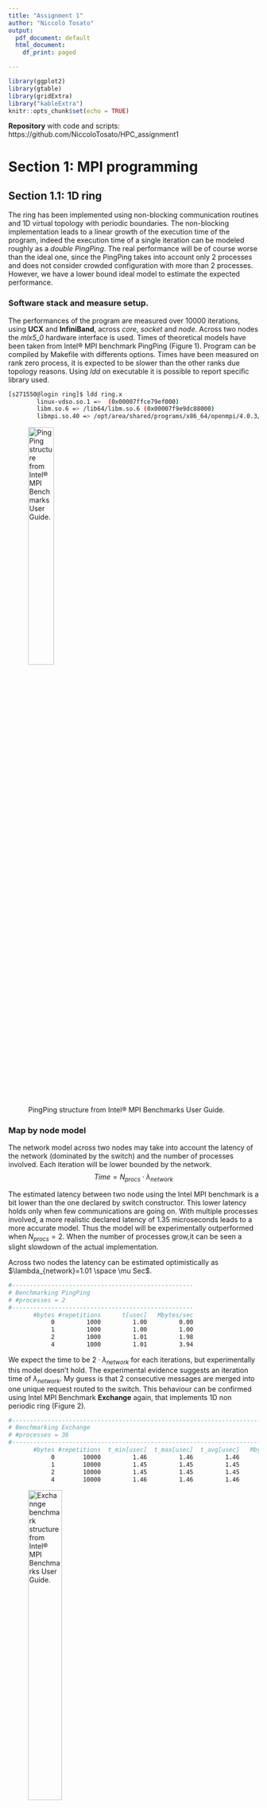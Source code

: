 ```yaml
---
title: "Assignment 1"
author: "Niccolò Tosato"
output:
  pdf_document: default
  html_document:
    df_print: paged

---
```



```r
library(ggplot2)
library(gtable)
library(gridExtra)
library("kableExtra")
knitr::opts_chunk$set(echo = TRUE)
```
**Repository** with code and scripts: https://github.com/NiccoloTosato/HPC_assignment1 

# Section 1: MPI programming

## Section 1.1: 1D ring

The ring has been implemented using non-blocking communication routines and 1D virtual topology with periodic boundaries. 
The non-blocking implementation leads to a linear growth of the execution time of the program, indeed the execution time of a single iteration can be modeled roughly as a *double PingPing*. 
The real performance will be of course worse than the ideal one, since the PingPing takes into account only 2 processes and does not consider crowded configuration with more than 2 processes. However, we have a lower bound ideal model to estimate the expected performance.

### Software stack and measure setup.

The performances of the program are measured over 10000 iterations, using **UCX** and **InfiniBand**, across *core*, *socket* and *node*. Across two nodes the *mlx5_0*  hardware interface is used. Times of theoretical models have been taken from Intel® MPI benchmark PingPing (Figure 1). Program can be compiled by Makefile with differents options. Times have been measured on rank zero process, it is expected to be slower than the other ranks due topology reasons. Using *ldd* on executable it is possible to report specific library used.

\scriptsize

```bash
[s271550@login ring]$ ldd ring.x
        linux-vdso.so.1 =>  (0x00007ffce79ef000)
        libm.so.6 => /lib64/libm.so.6 (0x00007f9e9dc88000)
        libmpi.so.40 => /opt/area/shared/programs/x86_64/openmpi/4.0.3/gnu/9.3.0/lib/libmpi.so.40 (0x00007f9e9d964000)
```
\normalsize

![PingPing structure from Intel® MPI Benchmarks User Guide.](/home/nt/Scrivania/en/mpi/imb_user_guide/IMB_Users_Guide_files/image02.png){#id .class width=35% height=35%}

### Map by node model

The network model across two nodes may take into account the latency of the network (dominated by the switch) and the number of processes involved. Each iteration will be lower bounded by the network.
$$Time=N_{procs} \cdot \lambda_{network}$$

The estimated latency between two node using the Intel MPI benchmark is a bit lower than the one declared by switch constructor. This lower latency holds only when few communications are going on. With multiple processes involved, a more realistic declared latency of $1.35$ microseconds leads to a more accurate model. Thus the model will be experimentally outperformed when $N_{procs}=2$. When the number of processes grow,it can be seen a slight slowdown of the actual implementation. 

Across two nodes the latency can be estimated optimistically as $\lambda_{network}=1.01 \space \mu Sec$.
\scriptsize

```bash
#---------------------------------------------------
# Benchmarking PingPing 
# #processes = 2 
#---------------------------------------------------
       #bytes #repetitions      t[usec]   Mbytes/sec
            0         1000         1.00         0.00
            1         1000         1.00         1.00
            2         1000         1.01         1.98
            4         1000         1.01         3.94

```
\normalsize
We expect the time to be $2 \cdot \lambda_{network}$ for each iterations, but experimentally this model doesn't hold. The experimental evidence suggests an iteration time of $\lambda_{network}$. My guess is that 2 consecutive messages are merged into one unique request routed to the switch. This behaviour can be confirmed using Intel MPI Benchmark **Exchange** again, that implements 1D non periodic ring (Figure 2).

\scriptsize
```bash
#-----------------------------------------------------------------------------
# Benchmarking Exchange 
# #processes = 36 
#-----------------------------------------------------------------------------
       #bytes #repetitions  t_min[usec]  t_max[usec]  t_avg[usec]   Mbytes/sec
            0        10000         1.46         1.46         1.46         0.00
            1        10000         1.45         1.45         1.45         2.75
            2        10000         1.45         1.45         1.45         5.50
            4        10000         1.46         1.46         1.46        10.97

```
\normalsize

![Exchannge benchmark structure from Intel® MPI Benchmarks User Guide.](./img/image04.png){#id99 .class width=40% height=40%}

### Map by socket model

With the socket round robin binding selected, we can model the ring behaviour as following, with the usual Intel MPI benchmark estimation.
$$Time=N_{procs}\cdot \lambda_{socket}\cdot 2$$
Again when the sockets become crowded the real performance is worse than the expected model.

Across two sockets the estimated time is $t=0.49 \space \mu Sec$
\scriptsize
```bash
#---------------------------------------------------
# Benchmarking PingPing 
# #processes = 2 
#---------------------------------------------------
       #bytes #repetitions      t[usec]   Mbytes/sec
            0         1000         0.49         0.00
            1         1000         0.48         2.06
            2         1000         0.49         4.12
            4         1000         0.49         8.18
```
\normalsize

### Map by core model

When mapping by core the processes, two factors have to be taken into account: how many processes are spawned and where. When $N_{procs}$ is less or equal than the number of cores in a single socket, the expected execution time is bounded by the core communication. When the first socket is filled, the first process on the second socket will be the slowest among all processes. Indeed its neighbors will be placed in the other socket. One iteration is long as the slowest process communication time. Experimentally a spike when $N_{procs}=13$ is clearly visible. Counterintuitively, the performance increases when the number of processes is greater than $N_{procs}=13$ and other processes are spawned in the other socket. 

Indeed, the slowest process has one neighbor on the same socket and one on the other socket, thus the overall iteration time for the slowest process is $\lambda_{core}+\lambda_{socket}$. 


$$
  Time= \left\{
\begin{array}{ll}
      N_{procs}\cdot\lambda_{core}\cdot 2 & N_{procs}\leq N_{cpu\space core} \\
      N_{procs}\cdot(\lambda_{core}+\lambda_{socket}) & N_{procs} > N_{cpu\space core}+2 \\
            N_{procs}\cdot\lambda_{socket}\cdot 2 & N_{procs} = N_{cpu\space core}+1 \\
\end{array} 
\right.  
$$


Across two sockets the estimated time is $t=0.23 \space \mu Sec$
\scriptsize
```bash
#---------------------------------------------------
# Benchmarking PingPing 
# #processes = 2 
#---------------------------------------------------
       #bytes #repetitions      t[usec]   Mbytes/sec
            0         1000         0.23         0.00
            1         1000         0.23         4.27
            2         1000         0.24         8.44
            4         1000         0.23        17.18
```
\normalsize

### Experimental results compared with theoretical model

```r

ring_core=read.csv("./ring/timing/core.csv", header = TRUE)
ring_socket=read.csv("./ring/timing/socket.csv", header = TRUE)
ring_node=read.csv("./ring/timing/node.csv", header = TRUE)

ring_core_big=read.csv("./ring/timing/all_nodes/core.txt", header = TRUE)
ring_socket_big=read.csv("./ring/timing/all_nodes/socket.txt", header = TRUE)
ring_node_big=read.csv("./ring/timing/all_nodes/node.txt", header = TRUE)

ring_model_core=ring_core
ring_model_socket=ring_socket
ring_model_node=ring_node

core_latency=0.23
socket_latency=0.48
node_latency=1.35

ring_model_core$MEAN[ring_model_core$X.SIZE<=12]=ring_model_core$X.SIZE[ring_model_core$X.SIZE<=12]*core_latency*2
ring_model_core$MEAN[ring_model_core$X.SIZE>12]=ring_model_core$X.SIZE[ring_model_core$X.SIZE>12]*socket_latency+ring_model_core$X.SIZE[ring_model_core$X.SIZE>12]*core_latency
ring_model_core$MEAN[ring_model_core$X.SIZE==13]=ring_model_core$X.SIZE[ring_model_core$X.SIZE==13]*socket_latency*2

ring_model_socket$MEAN=ring_model_socket$X.SIZE*socket_latency*2


ring_model_node$MEAN=ring_model_node$X.SIZE*node_latency

sp1 = ggplot(ring_core,aes(x=X.SIZE,y=MEAN,color="Map by core",linetype="Real time"))  +
  scale_y_continuous(name="Time uSec",breaks = seq(0,45,by=5))+
  scale_x_continuous(name="Processor number",breaks = ring_core$X.SIZE) +
  geom_point() + 
  geom_line()  + 
  theme(axis.text.x = element_text(angle = 45, vjust = 0.5, hjust=0.5))+
  geom_point(data=ring_model_core,aes(x=X.SIZE,y=MEAN,color="Map by core"))+
  geom_line(data=ring_model_core,aes(x=X.SIZE,y=MEAN,color="Map by core",linetype="Theoretical time")) +    
  geom_point(data=ring_socket,aes(x=X.SIZE,y=MEAN,color="Map by socket")) +
  geom_line(data=ring_socket,aes(x=X.SIZE,y=MEAN,color="Map by socket",linetype="Real time"))+
  geom_point(data=ring_model_socket,aes(x=X.SIZE,y=MEAN,color="Map by socket")) +
  geom_line(data=ring_model_socket,aes(x=X.SIZE,y=MEAN,color="Map by socket",linetype="Theoretical time"))+
  geom_point(data=ring_model_node,aes(x=X.SIZE,y=MEAN,color="Map by node")) +
  geom_line(data=ring_model_node,aes(x=X.SIZE,y=MEAN,color="Map by node",linetype="Theoretical time"))+
  geom_point(data=ring_node,aes(x=X.SIZE,y=MEAN,color="Map by node")) +
  geom_line(data=ring_node,aes(x=X.SIZE,y=MEAN,color="Map by node",linetype="Real time"))+
  scale_color_manual(name="Mapping", values = c(10,12,13))+
  scale_linetype_manual(name="",values=c(1,2))+
  theme(legend.position = c(0.2, 0.8))+ geom_vline(xintercept=12, 
                color = "red",linetype="dashed", size=0.5)

core_latency=0.23
socket_latency=0.48
node_latency=1.35

ring_model_core$MEAN_MESSAGE[ring_model_core$X.SIZE<=12]=core_latency*2
ring_model_core$MEAN_MESSAGE[ring_model_core$X.SIZE>12]=socket_latency+core_latency
ring_model_core$MEAN_MESSAGE[ring_model_core$X.SIZE==13]=socket_latency*2

ring_model_socket$MEAN_MESSAGE=socket_latency*2


ring_model_node$MEAN_MESSAGE=node_latency

sp = ggplot(ring_core,aes(x=X.SIZE,y=MEAN_MESSAGE,color="Map by core",linetype="Real time"))  +
  scale_y_continuous(name="Mean iteration time uSec",breaks = seq(0.4,1.6,by=0.1))+
  scale_x_continuous(name="Processor number",breaks = ring_core$X.SIZE) +
  geom_point() + 
  geom_line()  + 
  theme(axis.text.x = element_text(angle = 45, vjust = 0.5, hjust=0.5))+
  geom_point(data=ring_model_core,aes(x=X.SIZE,y=MEAN_MESSAGE,color="Map by core"))+
  geom_line(data=ring_model_core,aes(x=X.SIZE,y=MEAN_MESSAGE,color="Map by core",linetype="Theoretical time")) +    
  geom_point(data=ring_socket,aes(x=X.SIZE,y=MEAN/X.SIZE,color="Map by socket")) +
  geom_line(data=ring_socket,aes(x=X.SIZE,y=MEAN/X.SIZE,color="Map by socket",linetype="Real time"))+
  geom_point(data=ring_model_socket,aes(x=X.SIZE,y=MEAN_MESSAGE,color="Map by socket")) +
  geom_line(data=ring_model_socket,aes(x=X.SIZE,y=MEAN_MESSAGE,color="Map by socket",linetype="Theoretical time"))+
  geom_point(data=ring_model_node,aes(x=X.SIZE,y=MEAN_MESSAGE,color="Map by node")) +
  geom_line(data=ring_model_node,aes(x=X.SIZE,y=MEAN_MESSAGE,color="Map by node",linetype="Theoretical time"))+
  geom_point(data=ring_node,aes(x=X.SIZE,y=MEAN/X.SIZE,color="Map by node")) +
  geom_line(data=ring_node,aes(x=X.SIZE,y=MEAN/X.SIZE,color="Map by node",linetype="Real time"))+
  scale_color_manual(name="Mapping", values = c(10,12,13))+
  scale_linetype_manual(name="",values=c(1,2))+
  guides(color = FALSE, size = FALSE,linetype= FALSE)+
  geom_vline(xintercept=12, 
                color = "red",linetype="dashed", size=0.5)

```



```r

grid.arrange(sp1,sp,nrow=1)

```

```r

library(ggplot2)
sp = ggplot(ring_core_big,aes(x=X.SIZE,y=MEAN,color="Map by core" ))  +
  scale_y_continuous(name="Time uSec",breaks = seq(0,180,by=10))+
  scale_x_continuous(name="Processor number",breaks = ring_core_big$X.SIZE) +
  geom_point() + 
  geom_line()  + 
  theme(axis.text.x = element_text(angle = 60, vjust = 0.5, hjust=0.5))+
  geom_point(data=ring_socket_big,aes(x=X.SIZE,y=MEAN,color="Map by socket")) +
  geom_line(data=ring_socket_big,aes(x=X.SIZE,y=MEAN,color="Map by socket" ))+
  geom_point(data=ring_node_big,aes(x=X.SIZE,y=MEAN,color="Map by node")) +
  geom_line(data=ring_node_big,aes(x=X.SIZE,y=MEAN,color="Map by node" ))+
  scale_color_manual(name="Mapping", values = c(10,12,13,14))+
  scale_linetype_manual(name="",values=c(1,2))+
  theme(legend.position = c(0.1, 0.6))+
  geom_vline(xintercept=12, 
                color = "red",linetype="dashed", size=0.5)+
  geom_vline(xintercept=24, 
                color = "red",linetype="dashed", size=0.5)+
  geom_vline(xintercept=36, 
                color = "red",linetype="dashed", size=0.5)+
  geom_vline(xintercept=48, 
                color = "red",linetype="dashed", size=0.5)+
   geom_vline(xintercept=60, 
                color = "red",linetype="dashed", size=0.5)+
  geom_vline(xintercept=72, 
                color = "red",linetype="dashed", size=0.5)+
  geom_vline(xintercept=84, 
                color = "red",linetype="dashed", size=0.5)


library(ggplot2)
sp2 = ggplot(ring_core_big,aes(x=X.SIZE,y=MEAN_MESSAGE,color="Map by core" ))  +
  scale_y_continuous(name="Mean iteration time uSec",breaks = seq(0.4,1.7,0.1))+
  scale_x_continuous(name="Processor number",breaks = ring_core_big$X.SIZE) +
  geom_point() + 
  geom_line()  + 
  theme(axis.text.x = element_text(angle = 60, vjust = 0.5, hjust=0.5))+
  geom_point(data=ring_socket_big,aes(x=X.SIZE,y=MEAN_MESSAGE,color="Map by socket")) +
  geom_line(data=ring_socket_big,aes(x=X.SIZE,y=MEAN_MESSAGE,color="Map by socket" ))+
  geom_point(data=ring_node_big,aes(x=X.SIZE,y=MEAN_MESSAGE,color="Map by node")) +
  geom_line(data=ring_node_big,aes(x=X.SIZE,y=MEAN_MESSAGE,color="Map by node" ))+
  scale_color_manual(name="Mapping", values = c(10,12,13,14))+
  scale_linetype_manual(name="",values=c(1,2))+
  guides(color = FALSE, size = FALSE,linetype= FALSE)+ geom_vline(xintercept=12, 
                color = "red",linetype="dashed", size=0.5)+
  geom_vline(xintercept=12, 
                color = "red",linetype="dashed", size=0.5)+
  geom_vline(xintercept=24, 
                color = "red",linetype="dashed", size=0.5)+
  geom_vline(xintercept=36, 
                color = "red",linetype="dashed", size=0.5)+
  geom_vline(xintercept=48, 
                color = "red",linetype="dashed", size=0.5)+
  geom_vline(xintercept=60, 
                color = "red",linetype="dashed", size=0.5)+
  geom_vline(xintercept=72, 
                color = "red",linetype="dashed", size=0.5)+
  geom_vline(xintercept=84, 
                color = "red",linetype="dashed", size=0.5)

```

\newpage

```r

grid.arrange(sp,sp2,nrow=2)

```

By running the ring across 4 nodes,the pattern above can been visualized. After 24 processes, when the socket or the node is saturated the changes on the average iteration time are smaller.This is due the fact that the communication time between nodes is the largest and it is more evident than the intra-socket or the intra-core ones.Moreover with more than 24 processes we have at least one intra-node communication going on, the step confirms that.

\newpage

## Section 1.2: Matrix sum

In memory, a 3D array can be represented as a unique linear array. The most effective way to sum it in parallel is using collective operations. 

The shape of the array doesn't make any difference on how the array is represented in memory. Also the virtual topology and its relative domain decomposition do not have any impact. Indeed, we can assume that the problem is not sensible to any topology, and thus there is no need of communication between neighbors. The most efficient way to communicate and sum between matrices is to use MPI_Scatterv and MPI_Gatherv collective routines. 

The expectations of this code are not so high in terms of scalability:the sum of two matrices containing $n$ elements, requires $2n$ memory read accesses, $n$ memory to write, a lot of communication and **only** $n$ floating point operations (in other words: like Level 1 BLAS operation we can expect matrix sum at least to be memory bounded). Parallel portion of code is smaller with respect to the serial one. Using Ahmdal's law,a prediction of speed up bound can be made.

By testing the parallel code with two $2400\times1000\times700$ matrices  of double values and by using only one processor, it can be seen that the parallel part takes only $2.63$ seconds of the overall runtime of $49$ seconds, representing about $5\%$ of execution time (Elapsed is measured using /usr/bin/time and detailed Scatter and Gather with MPI_Wtime() ). Total execution takes into account the matrix initialization and the error checking.The following graph represents the theoretical maximum speedup supported by Ahmdal's law assuming only $5\%$ roughly of parallel code, while communication and serial code in the remaining part of the program is fixed with respect to the number of processors. The theoretical maximum speedup modelled is a good approximation and it catches the trend between [1,24] processes.


```r
options(warn=-1)
core_matrix=read.csv("./matrix/matrix_no_topo/big/1_core.csv")
socket_matrix=read.csv("./matrix/matrix_no_topo/big/1_socket.csv")
core_matrix$X.np=core_matrix$X.np+1
socket_matrix$X.np=socket_matrix$X.np+1
core_matrix=core_matrix[c(1,4,8,12,16,20,24),]
socket_matrix=socket_matrix[c(1,4,8,12,16,20,24),]
rownames(core_matrix)=c()
rownames(socket_matrix)=c()
speed_teo=core_matrix
p=0.13
s=1-p
speed_teo$total=1/(s+p/speed_teo$X.np)

t1=kbl(core_matrix, booktabs = T, align = "c",escape=F, col.names = linebreak(c("N° procs", "Scatter\n(S)","Gather\n(S)","Parallel\n(S)","Total\n(S)"), align = "c")) %>%
column_spec(1, bold=T) %>% 
column_spec(4, color = "white",
background = spec_color(core_matrix$parallel, end = 0.5,alpha = 0.2,option = "plasma"),
popover = paste("am:",core_matrix$parallel))

t2=kbl(socket_matrix, booktabs = T, align = "c",escape=F, col.names = linebreak(c("N° procs", "Scatter\n(S)","Gather\n(S)","Parallel\n(S)","Total\n(S)"), align = "c")) %>%
column_spec(1, bold=T) %>% 
column_spec(4, color = "white",
background = spec_color(socket_matrix$parallel, end = 0.5,alpha = 0.2,option = "plasma"),
popover = paste("am:",socket_matrix$parallel))

knitr::kables(list(t1,t2),caption = "Matrix sum timings")

```

```r
sp = ggplot(socket_matrix,aes(x=X.np, y=socket_matrix$total[1]/socket_matrix$total, color="Socket")) +
  scale_x_continuous(name="N procs",breaks=socket_matrix$X.np)+
  scale_y_continuous(name="Speedup",breaks = seq(0.9,1.4,by=0.1),limit = c(0.9, 1.2))  + geom_point() + geom_line()  +
  theme(axis.text.x = element_text(angle = 0, vjust = 0.5, hjust=1)) + 
  geom_point(data=speed_teo,aes(x=X.np,y=total,color="Teo")) + geom_line(data=speed_teo,aes(x=X.np,y=total,color="Teo"))+ 
  geom_point(data=core_matrix,aes(x=X.np,y=core_matrix$total[1]/core_matrix$total,color="Core")) + geom_line(data=core_matrix,aes(x=X.np,y=core_matrix$total[1]/core_matrix$total,color="Core"))+ labs(title="Matrix sum speedup", subtitle="")  +
      theme(plot.title = element_text(size = 13, face = "bold",hjust = 0.5,margin = margin(t = 12)), plot.subtitle = element_text(size = 10, hjust = 0.5, margin = margin(t = 7, b = 10), face = "italic"), axis.title = element_text(face = "bold"), legend.text = element_text(margin = margin(t = 7, b = 7, r=12)), axis.title.x = element_text(margin = margin(t = 10, b=10)), axis.title.y = element_text(margin = margin(r = 10,l=10)), axis.text = element_text(color= "#2f3030", face="bold"))+
  scale_color_manual(name="Mapping", values = c(10,12,13))
```

```r

sp

```

\newpage

Moreover I've implemented a 3D matrix sum program that includes a 1D/2D/3D domain decomposition that matches virtual topology and that uses collective operations, as initially requested. This program leads to a very high overhead, since a collective operation (in general communication routine) needs contiguous memory region to communicate each subdomain to its worker. To achieve this an unrolling is performed for each subdomain. Once the worker has received the subdomain, it elaborates the array and sends back the summed array to the master processor. The master processor needs to reordinate the subdomains and to assemble the final matrix. Like in the first program, this code show an even lower performance.In this latter case we have some changes in performances with respect to matrices shape and domain decomposition, but this is due to matrix preparation overhead (buffering of subdomains before scatter it) and it is not due communication routine.

```r
core_matrix_topo_1=read.csv("./matrix/matrix_collective/big/1_core.csv")
socket_matrix_topo_1=read.csv("./matrix/matrix_collective/big/1_socket.csv")

core_matrix_topo_2=read.csv("./matrix/matrix_collective/big/2_core.csv")
socket_matrix_topo_2=read.csv("./matrix/matrix_collective/big/2_socket.csv")

sp = ggplot(core_matrix_topo_1,aes(x=X.np, y=core_matrix_topo_1$total[1]/core_matrix_topo_1$total, color="Core",linetype="2400 1000 700")) +
  scale_x_continuous(name="N procs",breaks=core_matrix_topo_1$X.np)+
  scale_y_continuous(name="Speedup",breaks = seq(0.9,1.4,by=0.1),limit = c(0.95, 1.1))  + geom_point() + geom_line()  +
  theme(axis.text.x = element_text(angle = 0, vjust = 0.5, hjust=1)) +
  geom_point(data=socket_matrix_topo_1,aes(x=X.np,y=socket_matrix_topo_1$total[1]/socket_matrix_topo_1$total,color="Socket")) +
  geom_line(data=socket_matrix_topo_1,aes(x=X.np,y=socket_matrix_topo_1$total[1]/socket_matrix_topo_1$total,color="Socket",linetype="2400 1000 700"))+ labs(title="Matrix sum speedup", subtitle="")   +
  geom_point(data=socket_matrix_topo_2,aes(x=X.np,y=socket_matrix_topo_2$total[1]/socket_matrix_topo_2$total,color="Socket")) + geom_line(data=socket_matrix_topo_2,aes(x=X.np,y=socket_matrix_topo_2$total[1]/socket_matrix_topo_2$total,color="Socket",linetype="1200 2000 700"))+
  
  geom_point(data=core_matrix_topo_2,aes(x=X.np,y=core_matrix_topo_2$total[1]/core_matrix_topo_2$total,color="Core")) + geom_line(data=core_matrix_topo_2,aes(x=X.np,y=core_matrix_topo_2$total[1]/core_matrix_topo_2$total,color="Core",linetype="1200 2000 700"))+
      theme(plot.title = element_text(size = 13, face = "bold",hjust = 0.5,margin = margin(t = 12)), plot.subtitle = element_text(size = 10, hjust = 0.5, margin = margin(t = 7, b = 10), face = "italic"), axis.title = element_text(face = "bold"), legend.text = element_text(margin = margin(t = 7, b = 7, r=12)), axis.title.x = element_text(margin = margin(t = 10, b=10)), axis.title.y = element_text(margin = margin(r = 10,l=10)), axis.text = element_text(color= "#2f3030", face="bold"))+
  scale_color_manual(name="Mapping and size", values = c(10,12,13,15))+
  scale_linetype_manual(name="",values=c(1,2))


```

```r

sp

```

\newpage

# Section 2: MPI point to point performance

In order to measure MPI point to point performance, the Intel MPI benchmarks is used. By looking to Intel's documentation benchmark works as follow:

![PingPong structure from Intel® MPI Benchmarks User Guide.](./img/image01.png){#id2 .class width=50% height=35%}

The bandwidth and the latency estimates are computed across *core*, *socket* and different *nodes*, combined with different protocols and hardware devices.Each of the different setup of the program has been runned 10 times and **openMPI 4.0.3** has been used. One entire node was reserved in order to reduce possible sources of noise in the measurements.
The **pml** involved in the benchmarks are **OB1** and **UCX**. The **btl** used are **tcp** and **vader**. When the measurements across nodes were performed also different network with different protocols have been selected: $25$ Gbit Ethernet and $100$ Gbit InfiniBand throught Mellanox network switch. 

```r
node_ib=read.csv("./pingpong/ompi/node_ib.out.csv", header = TRUE)
node_ob1_tcp=read.csv("./pingpong/ompi/node_ob1_selftcp.out.csv", header = TRUE)
node_ucx_br0=read.csv("./pingpong/ompi/node_ucx_br0.out.csv", header = TRUE)
node_ucx_ib0=read.csv("./pingpong/ompi/node_ucx_ib0.out.csv", header = TRUE)
node_ucx__mlx5=read.csv("./pingpong/ompi/node_ucx_mlx5.out.csv", header = TRUE)

socket_ib=read.csv("./pingpong/ompi/socket_ib.out.csv", header = TRUE)
socket_ob1_tcp=read.csv("./pingpong/ompi/socket_ob1_selftcp.out.csv", header = TRUE)
socket_ob1_vader=read.csv("./pingpong/ompi/socket_ob1_selfvader.out.csv", header = TRUE)

core_ib=read.csv("./pingpong/ompi/core_ib.out.csv", header = TRUE)
core_ob1_tcp=read.csv("./pingpong/ompi/core_ob1_selftcp.out.csv", header = TRUE)
core_ob1_vader=read.csv("./pingpong/ompi/core_ob1_selfvader.out.csv", header = TRUE)


node_ib_intel=read.csv("./pingpong/intel/node_ib_intel.out.csv", header = TRUE)
socket_ib_intel=read.csv("./pingpong/intel/socket_ib_intel.out.csv", header = TRUE)
core_ib_intel=read.csv("./pingpong/intel/core_ib_intel.out.csv", header = TRUE)
```

```r
library(ggplot2)

sp_thin = ggplot(core_ib,aes(x=X.bytes,y=mbs,color="UCX IB",linetype="Core")) +
  scale_x_continuous(trans='log2',name="Message Size Bytes",breaks=core_ib$X.bytes) +
  geom_point() + geom_line()+scale_y_continuous(breaks = seq(0,25000,1000),name="MB/s") +
  theme(axis.text.x = element_text(angle = 90, vjust = 0.5, hjust=1)) +
  geom_point(data=core_ob1_tcp,aes(x=X.bytes,y=mbs,color="OB1 tcp")) +
  geom_line(data=core_ob1_tcp,aes(x=X.bytes,y=mbs,color="OB1 tcp",linetype="Core")) +
  geom_point(data=core_ob1_vader,aes(x=X.bytes,y=mbs,color="OB1 vader")) +
  geom_line(data=core_ob1_vader,aes(x=X.bytes,y=mbs,color="OB1 vader",linetype="Core")) +
  geom_point(data=socket_ib,aes(x=X.bytes,y=mbs,color="UCX IB")) +
  geom_line(data=socket_ib,aes(x=X.bytes,y=mbs,color="UCX IB",linetype="Socket")) +
  geom_point(data=socket_ob1_tcp,aes(x=X.bytes,y=mbs,color="OB1 tcp")) +
  geom_line(data=socket_ob1_tcp,aes(x=X.bytes,y=mbs,color="OB1 tcp",linetype="Socket")) +
  geom_point(data=socket_ob1_vader,aes(x=X.bytes,y=mbs,color="OB1 vader")) +
  geom_line(data=socket_ob1_vader,aes(x=X.bytes,y=mbs,color="OB1 vader",linetype="Socket")) +
  geom_point(data=socket_ib_intel,aes(x=X.bytes,y=mbs,color="Intel IB")) +
  geom_line(data=socket_ib_intel,aes(x=X.bytes,y=mbs,color="Intel IB",linetype="Socket")) +
  geom_point(data=core_ib_intel,aes(x=X.bytes,y=mbs,color="Intel IB")) +
  geom_line(data=core_ib_intel,aes(x=X.bytes,y=mbs,color="Intel IB",linetype="Core"))+
  scale_color_manual(name="Protocol", values = c("#F8766D", "#7CAE00", "#00BFC4" ,"#C77CFF"))+
  scale_linetype_manual(name="Mapping",values=c(1,2,3,4))+
  labs(title="PingPong bandwidth", subtitle="Thin node,core and socket mapping")  +
      theme(plot.title = element_text(size = 13, face = "bold",hjust = 0.5,margin = margin(t = 12)), plot.subtitle = element_text(size = 10, hjust = 0.5, margin = margin(t = 7, b = 10), face = "italic"), axis.title = element_text(face = "bold"), legend.text = element_text(margin = margin(t = 7, b = 7, r=12)), axis.title.x = element_text(margin = margin(t = 10, b=10)), axis.title.y = element_text(margin = margin(r = 10,l=10)), axis.text = element_text(color= "#2f3030", face="bold"))+
  geom_vline(xintercept=32768, 
                color = "black",linetype="dashed", size=0.35)+
  geom_vline(xintercept=1048576, 
                color = "black",linetype="dashed", size=0.35)+
  geom_vline(xintercept=19922944, 
                color = "black",linetype="dashed", size=0.35)+
  annotate("text", x=58000, y=24000, label= "L1",color="Black")+
  annotate("text", x=1800000, y=24000, label= "L2",color="Black")+
  annotate("text", x=29900000, y=24000, label= "L3",color="Black")
  


```


```r
options(warn=-1)
#sp

```

```r
socket_ib_gpu=read.csv("./pingpong/ompi_gpu/socket_ib.out.csv", header = TRUE)
socket_ob1_tcp_gpu=read.csv("./pingpong/ompi_gpu/socket_ob1_selftcp.out.csv", header = TRUE)
socket_ob1_vader_gpu=read.csv("./pingpong/ompi_gpu/socket_ob1_selfvader.out.csv", header = TRUE)
socket_ib_intel_gpu=read.csv("./pingpong/intel_gpu/socket_ib_intel.out.csv", header = TRUE)

core_ib_intel_gpu=read.csv("./pingpong/intel_gpu/core_ib_intel.out.csv", header = TRUE)
core_ib_gpu=read.csv("./pingpong/ompi_gpu/core_ib.out.csv", header = TRUE)
core_ob1_tcp_gpu=read.csv("./pingpong/ompi_gpu/core_ob1_selftcp.out.csv", header = TRUE)
core_ob1_vader_gpu=read.csv("./pingpong/ompi_gpu/core_ob1_selfvader.out.csv", header = TRUE)

sp_gpu = ggplot(core_ib_gpu,aes(x=X.bytes,y=mbs,color="UCX IB",linetype="Core")) +
  scale_x_continuous(trans='log2',name="Message Size Bytes",breaks=core_ib$X.bytes) +
  geom_point() + geom_line()+scale_y_continuous(breaks = seq(0,22000,1000),name="MB/s") +
  theme(axis.text.x = element_text(angle = 90, vjust = 0.5, hjust=1)) +
  geom_point(data=core_ob1_tcp_gpu,aes(x=X.bytes,y=mbs,color="OB1 tcp")) +
  geom_line(data=core_ob1_tcp_gpu,aes(x=X.bytes,y=mbs,color="OB1 tcp",linetype="Core")) +
  geom_point(data=core_ob1_vader_gpu,aes(x=X.bytes,y=mbs,color="OB1 vader")) +
  geom_line(data=core_ob1_vader_gpu,aes(x=X.bytes,y=mbs,color="OB1 vader",linetype="Core")) +
  geom_point(data=socket_ib_gpu,aes(x=X.bytes,y=mbs,color="UCX IB")) +
  geom_line(data=socket_ib_gpu,aes(x=X.bytes,y=mbs,color="UCX IB",linetype="Socket")) +
  geom_point(data=socket_ob1_tcp_gpu,aes(x=X.bytes,y=mbs,color="OB1 tcp")) +
  geom_line(data=socket_ob1_tcp_gpu,aes(x=X.bytes,y=mbs,color="OB1 tcp",linetype="Socket")) +
  geom_point(data=socket_ob1_vader_gpu,aes(x=X.bytes,y=mbs,color="OB1 vader")) +
  geom_line(data=socket_ob1_vader_gpu,aes(x=X.bytes,y=mbs,color="OB1 vader",linetype="Socket")) +
  geom_point(data=socket_ib_intel_gpu,aes(x=X.bytes,y=mbs,color="Intel IB")) +
  geom_line(data=socket_ib_intel_gpu,aes(x=X.bytes,y=mbs,color="Intel IB",linetype="Socket")) +
  geom_point(data=core_ib_intel_gpu,aes(x=X.bytes,y=mbs,color="Intel IB")) +
  geom_line(data=core_ib_intel_gpu,aes(x=X.bytes,y=mbs,color="Intel IB",linetype="Core"))+
  scale_color_manual(name="Protocol", values = c("#F8766D", "#7CAE00", "#00BFC4" ,"#C77CFF"))+
  scale_linetype_manual(name="Mapping",values=c(1,2,3,4))+
  labs(title="PingPong bandwidth", subtitle="Gpu node,core and socket mapping")  +
      theme(plot.title = element_text(size = 13, face = "bold",hjust = 0.5,margin = margin(t = 12)), plot.subtitle = element_text(size = 10, hjust = 0.5, margin = margin(t = 7, b = 10), face = "italic"), axis.title = element_text(face = "bold"), legend.text = element_text(margin = margin(t = 7, b = 7, r=12)), axis.title.x = element_text(margin = margin(t = 10, b=10)), axis.title.y = element_text(margin = margin(r = 10,l=10)), axis.text = element_text(color= "#2f3030", face="bold"))+
  geom_vline(xintercept=32768, 
                color = "black",linetype="dashed", size=0.35)+
  geom_vline(xintercept=1048576, 
                color = "black",linetype="dashed", size=0.35)+
  geom_vline(xintercept=19922944, 
                color = "black",linetype="dashed", size=0.35)+
  annotate("text", x=58000, y=20000, label= "L1",color="Black")+
  annotate("text", x=1800000, y=20000, label= "L2",color="Black")+
  annotate("text", x=29900000, y=20000, label= "L3",color="Black")
  
```

```r
options(warn=-1)
#sp

```
The following graphs show the behaviour inside the same node, i.e mapping the processes across two sockets or in the same socket. Mapping the processes in the same socket shows often a better performance,as expected. The behaviour before the asymptotic plateau is strange and shows very different performances among different implementations, the main cause of that is due to the cache. 
Before analyzing the performance we need to know more about the node topology, as explained in figure 6. 

![lstopo output on THIN node.](./img/lstopo.png){#idasd .class width=50% height=50% align=center}

Cache sizes are reported on the following graphs with vertical black dashed lines. 
As it can be noticed in the following two graphs, the bandwidth behaviour appears strange before $16$ MB included. After that point, the behaviour is stable beacause the message size is larger than all the caches. The larger cache is **L3** with $19$ MB.
The effect of **L2** becomes clear after $1$ MB, after it all implementations start loosing bandwidth.
The effect of **L1**  is not clearly visible from the bandwidth due to the latency. To infer with more accuracy about the cache effect we can perform some profiling test using hardware counters. I have modified Intel MPI Benchmark PingPong injecting some code in order to inspect L1 data cache misses and L2 cache misses through PAPI. I tracked all cache misses on MPI_Send and MPI_Recv routine of rank 0,after some cicles of warmup.
The code is available here https://github.com/NiccoloTosato/HPC_assignment1/tree/main/mpi-benchmarks_mod
The cache misses are reported on absolute value and normalized with respect to the  message size.
Before $128$ KB UCX shows poor performance with respect to other protocols,while after that size an huge speed up is present. This fact  will be explained later. Intel InfiniBand also shows poor performance with respect to UCX implementation, this behaviour is explained with cache too. 

```r
ob1_core_tcp=read.csv("./mpi-benchmarks_mod/src_c/cache_misses/core_ob1_selftcp_cache_misses.out.csv", header = TRUE)
ob1_core_tcp$L1=ob1_core_tcp$L1/(ob1_core_tcp$ITERATION)
ob1_core_tcp$L2=ob1_core_tcp$L2/(ob1_core_tcp$ITERATION)

ob1_core_vader=read.csv("./mpi-benchmarks_mod/src_c/cache_misses/core_ob1_selfvader_cache_misses.out.csv", header = TRUE)
ob1_core_vader$L1=ob1_core_vader$L1/(ob1_core_vader$ITERATION)
ob1_core_vader$L2=ob1_core_vader$L2/(ob1_core_vader$ITERATION)

ucx_core=read.csv("./mpi-benchmarks_mod/src_c/cache_misses/core_ib_cache_misses.out.csv", header = TRUE)
ucx_core$L1=ucx_core$L1/(ucx_core$ITERATION)
ucx_core$L2=ucx_core$L2/(ucx_core$ITERATION)

ob1_socket_tcp=read.csv("./mpi-benchmarks_mod/src_c/cache_misses/socket_ob1_selftcp_cache_misses.out.csv", header = TRUE)
ob1_socket_tcp$L1=ob1_socket_tcp$L1/(ob1_socket_tcp$ITERATION)
ob1_socket_tcp$L2=ob1_socket_tcp$L2/(ob1_socket_tcp$ITERATION)

ob1_socket_vader=read.csv("./mpi-benchmarks_mod/src_c/cache_misses/socket_ob1_selfvader_cache_misses.out.csv", header = TRUE)
ob1_socket_vader$L1=ob1_socket_vader$L1/(ob1_socket_vader$ITERATION)
ob1_socket_vader$L2=ob1_socket_vader$L2/(ob1_socket_vader$ITERATION)

ucx_socket=read.csv("./mpi-benchmarks_mod/src_c/cache_misses/socket_ib_cache_misses.out.csv", header = TRUE)
ucx_socket$L1=ucx_socket$L1/(ucx_socket$ITERATION)
ucx_socket$L2=ucx_socket$L2/(ucx_socket$ITERATION)
 
intel_core=read.csv("./mpi-benchmarks_mod/src_c/cache_misses/intel_core_cache_misses.out.csv", header = TRUE)

intel_core$L1=intel_core$L1/intel_core$ITERATION
intel_core$L2=intel_core$L2/intel_core$ITERATION

intel_socket=read.csv("./mpi-benchmarks_mod/src_c/cache_misses/intel_socket_cache_misses.out.csv", header = TRUE)

intel_socket$L1=intel_socket$L1/intel_core$ITERATION
intel_socket$L2=intel_socket$L2/intel_core$ITERATION


intel_node=read.csv("./mpi-benchmarks_mod/src_c/cache_misses/intel_node_cache_misses.out.csv", header = TRUE)
intel_node$L1=intel_node$L1/intel_node$ITERATION

ucx_node_ib=read.csv("./mpi-benchmarks_mod/src_c/cache_misses/node_ib_cache_misses.out.csv", header = TRUE)
ucx_node_ib$L1=ucx_node_ib$L1/ucx_node_ib$ITERATION

ucx_node_br0=read.csv("./mpi-benchmarks_mod/src_c/cache_misses/node_ucx_br0_cache_misses.out.csv", header = TRUE)
ucx_node_br0$L1=ucx_node_br0$L1/ucx_node_br0$ITERATION

ucx_node_ib0=read.csv("./mpi-benchmarks_mod/src_c/cache_misses/node_ucx_ib0_cache_misses.out.csv", header = TRUE)
ucx_node_ib0$L1=ucx_node_ib0$L1/ucx_node_ib0$ITERATION

ob1_node_tcp=read.csv("./mpi-benchmarks_mod/src_c/cache_misses/node_ob1_selftcp_cache_misses.out.csv", header = TRUE)
ob1_node_tcp$L1=ob1_node_tcp$L1/ob1_node_tcp$ITERATION

```


```r
gg_color_hue <- function(n) {
  hues = seq(15, 375, length = n + 1)
  hcl(h = hues, l = 65, c = 100)[1:n]
}


sp = ggplot(ob1_core_vader,aes(x=X.SIZE,y=L1/X.SIZE,color="L1 miss OB1",linetype="Core")) +
  scale_x_continuous(trans='log2',name="Message Size Bytes", breaks=ob1_core_vader$X.SIZE) +
  geom_point() +
  geom_line()  +
  theme(axis.text.x = element_text(angle = 90, vjust = 0.5, hjust=1)) +
  scale_y_continuous(trans='log2',name="Log(Cache miss)") +
  geom_point(data=ob1_core_vader,aes(x=X.SIZE,y=L2/X.SIZE,color="L2 miss OB1")) +
  geom_line(data=ob1_core_vader,aes(x=X.SIZE,y=L2/X.SIZE,color="L2 miss OB1",linetype="Core"))  +
  geom_point(data=ob1_socket_vader,aes(x=X.SIZE,y=L1/X.SIZE,color="L1 miss OB1")) +
  geom_line(data=ob1_socket_vader,aes(x=X.SIZE,y=L1/X.SIZE,color="L1 miss OB1",linetype="Socket")) +  
  geom_point(data=ob1_socket_vader,aes(x=X.SIZE,y=L2/X.SIZE,color="L2 miss OB1")) +
  geom_line(data=ob1_socket_vader,aes(x=X.SIZE,y=L2/X.SIZE,color="L2 miss OB1",linetype="Socket")) +
  geom_point(data=ucx_socket,aes(x=X.SIZE,y=L1/X.SIZE,color="L1 miss UCX"))+
  geom_line(data=ucx_socket,aes(x=X.SIZE,y=L1/X.SIZE,color="L1 miss UCX",linetype="Socket")) +
  geom_point(data=ucx_socket,aes(x=X.SIZE,y=L2/X.SIZE,color="L2 miss UCX")) + 
  geom_line(data=ucx_socket,aes(x=X.SIZE,y=L2/X.SIZE,color="L2 miss UCX",linetype="Socket")) + 
  geom_point(data=ucx_core,aes(x=X.SIZE,y=L2/X.SIZE,color="L2 miss UCX")) + 
  geom_line(data=ucx_core,aes(x=X.SIZE,y=L2/X.SIZE,color="L2 miss UCX",linetype="Core"))+
  geom_point(data=ucx_core,aes(x=X.SIZE,y=L1/X.SIZE,color="L1 miss UCX")) + 
  geom_line(data=ucx_core,aes(x=X.SIZE,y=L1/X.SIZE,color="L1 miss UCX",linetype="Core"))  +
  geom_point(data=intel_core,aes(x=X.SIZE,y=L1/X.SIZE,color="L1 miss Intel")) + 
  geom_line(data=intel_core,aes(x=X.SIZE,y=L1/X.SIZE,color="L1 miss Intel",linetype="Core"))  +
  geom_point(data=intel_core,aes(x=X.SIZE,y=L2/X.SIZE,color="L2 miss Intel")) + 
  geom_line(data=intel_core,aes(x=X.SIZE,y=L2/X.SIZE,color="L2 miss Intel",linetype="Core"))  +
  geom_point(data=intel_socket,aes(x=X.SIZE,y=L1/X.SIZE,color="L1 miss Intel")) + 
  geom_line(data=intel_socket,aes(x=X.SIZE,y=L1/X.SIZE,color="L1 miss Intel",linetype="Socket"))  +
  geom_point(data=intel_socket,aes(x=X.SIZE,y=L2/X.SIZE,color="L2 miss Intel")) + 
  geom_line(data=intel_socket,aes(x=X.SIZE,y=L2/X.SIZE,color="L2 miss Intel",linetype="Socket"))  +       
  scale_color_manual(name="Protocol", values = c( "#F8766D", "#B79F00" ,"#00BA38", "#00BFC4", "#619CFF" ,"#F564E3"))+
  scale_linetype_manual(name="Mapping",values=c(1,2))+
  geom_vline(xintercept=32768, 
                color = "black",linetype="dashed", size=0.35)+
  geom_vline(xintercept=1048576, 
                color = "black",linetype="dashed", size=0.35)+
  geom_vline(xintercept=19922944, 
                color = "black",linetype="dashed", size=0.35)+
  theme(axis.text.y =element_blank())+
  annotate("text", x=58000, y=24000, label= "L1",color="Black")+
  annotate("text", x=1800000, y=24000, label= "L2",color="Black")+
  annotate("text", x=29900000, y=24000, label= "L3",color="Black")+
  labs(title="PingPong cache misses", subtitle="Thin node,relative cache misses")  +
      theme(plot.title = element_text(size = 13, face = "bold",hjust = 0.5,margin = margin(t = 12)), plot.subtitle = element_text(size = 10, hjust = 0.5, margin = margin(t = 7, b = 10), face = "italic"), axis.title = element_text(face = "bold"), legend.text = element_text(margin = margin(t = 7, b = 7, r=12)), axis.title.x = element_text(margin = margin(t = 10, b=10)), axis.title.y = element_text(margin = margin(r = 10,l=10)), axis.text = element_text(color= "#2f3030", face="bold"))

sp1 = ggplot(ob1_core_vader,aes(x=X.SIZE,y=L1,color="L1 miss OB1",linetype="Core")) +
  scale_x_continuous(trans='log2',name="Message Size Bytes",breaks=ob1_core_vader$X.SIZE) +
  geom_point() +
  geom_line()  +
  theme(axis.text.x = element_text(angle = 90, vjust = 0.5, hjust=1)) +
  scale_y_continuous(trans='log2',name="Log(Cache misses)") +
  geom_point(data=ob1_core_vader,aes(x=X.SIZE,y=L2,color="L2 miss OB1")) +
  geom_line(data=ob1_core_vader,aes(x=X.SIZE,y=L2,color="L2 miss OB1",linetype="Core"))  +
  geom_point(data=ob1_socket_vader,aes(x=X.SIZE,y=L1,color="L1 miss OB1")) +
  geom_line(data=ob1_socket_vader,aes(x=X.SIZE,y=L1,color="L1 miss OB1",linetype="Socket")) +  
  geom_point(data=ob1_socket_vader,aes(x=X.SIZE,y=L2,color="L2 miss OB1")) +
  geom_line(data=ob1_socket_vader,aes(x=X.SIZE,y=L2,color="L2 miss OB1",linetype="Socket")) +
  geom_point(data=ucx_socket,aes(x=X.SIZE,y=L1,color="L1 miss UCX"))+
  geom_line(data=ucx_socket,aes(x=X.SIZE,y=L1,color="L1 miss UCX",linetype="Socket")) +
  geom_point(data=ucx_socket,aes(x=X.SIZE,y=L2,color="L2 miss UCX")) + 
  geom_line(data=ucx_socket,aes(x=X.SIZE,y=L2,color="L2 miss UCX",linetype="Socket")) + 
  geom_point(data=ucx_core,aes(x=X.SIZE,y=L2,color="L2 miss UCX")) + 
  geom_line(data=ucx_core,aes(x=X.SIZE,y=L2,color="L2 miss UCX",linetype="Core"))+
  geom_point(data=ucx_core,aes(x=X.SIZE,y=L1,color="L1 miss UCX")) + 
  geom_line(data=ucx_core,aes(x=X.SIZE,y=L1,color="L1 miss UCX",linetype="Core"))  +
  geom_point(data=intel_core,aes(x=X.SIZE,y=L1,color="L1 miss Intel")) + 
  geom_line(data=intel_core,aes(x=X.SIZE,y=L1,color="L1 miss Intel",linetype="Core"))  +
  geom_point(data=intel_core,aes(x=X.SIZE,y=L2,color="L2 miss Intel")) + 
  geom_line(data=intel_core,aes(x=X.SIZE,y=L2,color="L2 miss Intel",linetype="Core"))  +
  geom_point(data=intel_socket,aes(x=X.SIZE,y=L1,color="L1 miss Intel")) + 
  geom_line(data=intel_socket,aes(x=X.SIZE,y=L1,color="L1 miss Intel",linetype="Socket"))  +
  geom_point(data=intel_socket,aes(x=X.SIZE,y=L2,color="L2 miss Intel")) + 
  geom_line(data=intel_socket,aes(x=X.SIZE,y=L2,color="L2 miss Intel",linetype="Socket"))  +       
  scale_color_manual(name="Protocol", values = c( "#F8766D", "#B79F00" ,"#00BA38", "#00BFC4", "#619CFF" ,"#F564E3"))+
  scale_linetype_manual(name="Mapping",values=c(1,2)) +
  geom_vline(xintercept=32768, 
                color = "black",linetype="dashed", size=0.35)+
  geom_vline(xintercept=1048576, 
                color = "black",linetype="dashed", size=0.35)+
  geom_vline(xintercept=19922944, 
                color = "black",linetype="dashed", size=0.35)+
  theme(axis.text.y =element_blank())+
  annotate("text", x=58000, y=24000, label= "L1",color="Black")+
  annotate("text", x=1800000, y=24000, label= "L2",color="Black")+
  annotate("text", x=29900000, y=24000, label= "L3",color="Black")+
  labs(title="PingPong cache misses", subtitle="Thin node,absolute cache misses")  +
      theme(plot.title = element_text(size = 13, face = "bold",hjust = 0.5,margin = margin(t = 12)), plot.subtitle = element_text(size = 10, hjust = 0.5, margin = margin(t = 7, b = 10), face = "italic"), axis.title = element_text(face = "bold"), legend.text = element_text(margin = margin(t = 7, b = 7, r=12)), axis.title.x = element_text(margin = margin(t = 10, b=10)), axis.title.y = element_text(margin = margin(r = 10,l=10)), axis.text = element_text(color= "#2f3030", face="bold"))




sp3 = ggplot(intel_node,aes(x=X.SIZE,y=L1,color="L1 miss Intel",linetype="Node")) +
  scale_x_continuous(trans='log2',name="Message Size Bytes",breaks=ob1_core_vader$X.SIZE) +
  geom_point() +
  geom_line()  +
  theme(axis.text.x = element_text(angle = 90, vjust = 0.5, hjust=1)) +
  scale_y_continuous(trans='log2',name="Log(Normalized Cache misses)") +
  geom_point(data=intel_node,aes(x=X.SIZE,y=L2,color="L2 miss Intel")) +
  geom_line(data=intel_node,aes(x=X.SIZE,y=L2,color="L2 miss Intel",linetype="Node"))  +
  geom_point(data=ucx_node_ib,aes(x=X.SIZE,y=L1,color="L1 miss UCX")) +
  geom_line(data=ucx_node_ib,aes(x=X.SIZE,y=L1,color="L1 miss UCX",linetype="Node")) +  
  geom_point(data=ucx_node_ib,aes(x=X.SIZE,y=L2,color="L2 miss UCX")) +
  geom_line(data=ucx_node_ib,aes(x=X.SIZE,y=L2,color="L2 miss UCX",linetype="Node")) +
  geom_point(data=ucx_node_br0,aes(x=X.SIZE,y=L1,color="L1 miss UCX br0"))+
  geom_line(data=ucx_node_br0,aes(x=X.SIZE,y=L1,color="L1 miss UCX br0",linetype="Node")) +
  geom_point(data=ucx_node_br0,aes(x=X.SIZE,y=L2,color="L2 miss UCX br0")) + 
  geom_line(data=ucx_node_br0,aes(x=X.SIZE,y=L2,color="L2 miss UCX br0",linetype="Node")) + 
  geom_point(data=ucx_node_ib0,aes(x=X.SIZE,y=L2,color="L2 miss UCX ib0")) + 
  geom_line(data=ucx_node_ib0,aes(x=X.SIZE,y=L2,color="L2 miss UCX ib0",linetype="Node"))+
  geom_point(data=ucx_node_ib0,aes(x=X.SIZE,y=L1,color="L1 miss UCX ib0")) + 
  geom_line(data=ucx_node_ib0,aes(x=X.SIZE,y=L1,color="L1 miss UCX ib0",linetype="Node"))  +
  geom_point(data=ob1_node_tcp,aes(x=X.SIZE,y=L1,color="L1 miss OB1")) + 
  geom_line(data=ob1_node_tcp,aes(x=X.SIZE,y=L1,color="L1 miss OB1",linetype="Node"))  +
  geom_point(data=ob1_node_tcp,aes(x=X.SIZE,y=L2,color="L2 miss OB1")) + 
  geom_line(data=ob1_node_tcp,aes(x=X.SIZE,y=L2,color="L2 miss OB1",linetype="Node"))    + 
  scale_color_manual(name="Protocol", values = c( "#F8766D", "#D89000", "#A3A500", "#39B600", "#00BF7D", "#00BFC4", "#00B0F6", "#9590FF", "#E76BF3", "#FF62BC"))+
  scale_linetype_manual(name="Mapping",values=c(1,2)) +
  geom_vline(xintercept=32768, 
                color = "black",linetype="dashed", size=0.35)+
  geom_vline(xintercept=1048576, 
                color = "black",linetype="dashed", size=0.35)+
  geom_vline(xintercept=19922944, 
                color = "black",linetype="dashed", size=0.35)+
  theme(axis.text.y =element_blank())+
  annotate("text", x=58000, y=24000, label= "L1",color="Black")+
  annotate("text", x=1800000, y=24000, label= "L2",color="Black")+
  annotate("text", x=29900000, y=24000, label= "L3",color="Black")+
  labs(title="PingPong cache misses", subtitle="Thin node,node mapping")  +
      theme(plot.title = element_text(size = 13, face = "bold",hjust = 0.5,margin = margin(t = 12)), plot.subtitle = element_text(size = 10, hjust = 0.5, margin = margin(t = 7, b = 10), face = "italic"), axis.title = element_text(face = "bold"), legend.text = element_text(margin = margin(t = 7, b = 7, r=12)), axis.title.x = element_text(margin = margin(t = 10, b=10)), axis.title.y = element_text(margin = margin(r = 10,l=10)), axis.text = element_text(color= "#2f3030", face="bold"))


```

```r
sp_thin
sp_gpu
```

```r
sp1
sp
```


The behaviour of  Intel implementation can be seen in a clearer way. It has the largest cache misses number among all other configurations. The bandwidth spike of **UCX** after $128$ KB, can be explained by **L1** and **L2** drop in terms of cache misses. **OB1** implementation seems to be the most cache friendly *PML*. Disclaimer: those graphs must be used in a qualitative way and not in a quantitative way. 


```r
node_ib=read.csv("./pingpong/ompi/node_ib.out.csv", header = TRUE)
node_ob1_tcp=read.csv("./pingpong/ompi/node_ob1_selftcp.out.csv", header = TRUE)
node_ucx_br0=read.csv("./pingpong/ompi/node_ucx_br0.out.csv", header = TRUE)
node_ucx_ib0=read.csv("./pingpong/ompi/node_ucx_ib0.out.csv", header = TRUE)
node_ucx__mlx5=read.csv("./pingpong/ompi/node_ucx_mlx5.out.csv", header = TRUE)
node_ib_intel=read.csv("./pingpong/intel/node_ib_intel.out.csv", header = TRUE)

```


```r
library(ggplot2)
sp = ggplot(node_ib,aes(x=X.bytes,y=mbs,color="UCX IB")) +
  scale_x_continuous(trans='log2',name="Message Size Bytes",breaks=core_ib$X.bytes)+
  scale_y_continuous(breaks = seq(0,13000,500),name="MB/s")  + geom_point() + geom_line()  +
  theme(axis.text.x = element_text(angle = 90, vjust = 0.5, hjust=1)) + 
  geom_point(data=node_ob1_tcp,aes(x=X.bytes,y=mbs,color="OB1 tcp")) + geom_line(data=node_ob1_tcp,aes(x=X.bytes,y=mbs,color="OB1 tcp"))+ geom_point(data=node_ucx_br0,aes(x=X.bytes,y=mbs,color="UCX br0")) + geom_line(data=node_ucx_br0,aes(x=X.bytes,y=mbs,color="UCX br0")) + geom_point(data=node_ucx_ib0,aes(x=X.bytes,y=mbs,color="UCX ib0")) + geom_line(data=node_ucx_ib0,aes(x=X.bytes,y=mbs,color="UCX ib0")) + geom_point(data=node_ib_intel,aes(x=X.bytes,y=mbs,color="Intel IB")) + geom_line(data=node_ib_intel,aes(x=X.bytes,y=mbs,color="Intel IB")) +
  labs(title="PingPong bandwidth", subtitle="Thin node,node mapping")  +
      theme(plot.title = element_text(size = 13, face = "bold",hjust = 0.5,margin = margin(t = 12)), plot.subtitle = element_text(size = 10, hjust = 0.5, margin = margin(t = 7, b = 10), face = "italic"), axis.title = element_text(face = "bold"), legend.text = element_text(margin = margin(t = 7, b = 7, r=12)), axis.title.x = element_text(margin = margin(t = 10, b=10)), axis.title.y = element_text(margin = margin(r = 10,l=10)), axis.text = element_text(color= "#2f3030", face="bold"))

```


```r
sp 
```

Inter-node benchmark point out the network performance and topology. Two physical networks are available, $25$  Gbit Ethernet and $100$ Gbit InfiniBand. 
The PCI-E devices are visible from lstopo. We can physically see that em1, em2  are bonded togheter, creating the interface bond0. To infer this configurations we can use ifconfig and ip link command.

\scriptsize

```bash
[s271550@ct1pt-tnode007 etc]$ ifconfig
bond0: flags=5187<UP,BROADCAST,RUNNING,MASTER,MULTICAST>  mtu 1500
        ether 34:80:0d:4e:55:68  txqueuelen 1000  (Ethernet)

br0: flags=4163<UP,BROADCAST,RUNNING,MULTICAST>  mtu 1500
        ether 34:80:0d:4e:55:68  txqueuelen 1000  (Ethernet)

em1: flags=6211<UP,BROADCAST,RUNNING,SLAVE,MULTICAST>  mtu 1500
        ether 34:80:0d:4e:55:68  txqueuelen 1000  (Ethernet)

em2: flags=6211<UP,BROADCAST,RUNNING,SLAVE,MULTICAST>  mtu 1500
        ether 34:80:0d:4e:55:68  txqueuelen 1000  (Ethernet)

ib0: flags=4163<UP,BROADCAST,RUNNING,MULTICAST>  mtu 2044
Infiniband hardware address can be incorrect! Please read BUGS section in ifconfig(8).
        infiniband 00:00:09:07:FE:80:00: ..... txqueuelen 256  (InfiniBand)

lo: flags=73<UP,LOOPBACK,RUNNING>  mtu 65536
        inet 127.0.0.1  netmask 255.0.0.0
        inet6 ::1  prefixlen 128  scopeid 0x10<host>
```


```bash
[s271550@ct1pt-tnode007 etc]$ ip link 
1: lo: <LOOPBACK,UP,LOWER_UP> mtu 65536 qdisc noqueue state UNKNOWN mode DEFAULT group default qlen 1000

2: em1: <BROADCAST,MULTICAST,SLAVE,UP,LOWER_UP> mtu 1500 qdisc mq master bond0 state UP mode DEFAULT group default qlen 1000

3: em2: <BROADCAST,MULTICAST,SLAVE,UP,LOWER_UP> mtu 1500 qdisc mq master bond0 state UP mode DEFAULT group default qlen 1000

4: ib0: <BROADCAST,MULTICAST,UP,LOWER_UP> mtu 2044 qdisc mq state UP mode DEFAULT group default qlen 256
    link/infiniband ....
5: bond0: <BROADCAST,MULTICAST,MASTER,UP,LOWER_UP> mtu 1500 qdisc noqueue master br0 state UP mode DEFAULT group default qlen 1000

6: br0: <BROADCAST,MULTICAST,UP,LOWER_UP> mtu 1500 qdisc noqueue state UP mode DEFAULT group default qlen 1000
```
\normalsize
\newpage

With openMPI implementation and UCX, we can directly select the devices that lead to a specific protocol. The devices tested are ib0, br0 and mlx5_0:1. Ib0 is the IPoIB protocol, br0 leads a TCP communication and mlx5_0:1 is a pure native InfiniBand device.
The theoretical maximum performances are $12.5$ GB/s or $12800$ MB/s for InfiniBand and $3.125$ GB/s or $3200$ MB/s for the Ethernet network. 

The experimental asymptotic bandwidth measured are: 
```r
calculate_fit=function(d){
 fit1=lm(data=d[1:15,],formula = t~X.bytes)
 fit2=lm(data=d[15:30,],formula = t~X.bytes)
 lambda=fit1$coefficients[1]
 b=(fit2$coefficients[2]^-1)
 d$t_est=lambda+d$X.bytes/b
 d$b_est=d$X.bytes/d$t_est
 return(d)
}

plot_fit=function( d,mapping,mapping_2 ){
  mapping_2=paste0(mapping_2, " \nlatency=" ,round(d$t_est[1],digits = 2)," uSec\n bandwidth=",round(d$b_est[30],digits = 2)," MB/s")
  sp = ggplot(d,aes(x=d$X.bytes,y=mbs,color="Real")) +
  scale_x_continuous(trans='log2',name="Message Size Bytes",breaks=d$X.bytes)  +
  geom_point() + geom_line()+scale_y_continuous(name="MB/s")   +
  theme(axis.text.x = element_text(angle = 90, vjust = 0.5, hjust=1)) +
  geom_point(data=d,aes(x=d$X.bytes,y=b_est,color="Estimated")) +
  geom_line(data=d,aes(x=d$X.bytes,y=b_est,color="Estimated"))+
  labs(title=mapping, subtitle=mapping_2) +
      theme(plot.title = element_text(size = 13, face = "bold",hjust = 0.5,margin = margin(t = 12)), plot.subtitle = element_text(size = 10, hjust = 0.5, margin = margin(t = 7, b = 10), face = "italic"), axis.title = element_text(face = "bold"), legend.text = element_text(margin = margin(t = 7, b = 7, r=12)), axis.title.x = element_text(margin = margin(t = 10, b=10)), axis.title.y = element_text(margin = margin(r = 10,l=10)), axis.text = element_text(color= "#2f3030", face="bold")) +
  theme(
#  panel.background = element_rect(fill = "#ebeef0", colour = "#d5dce0",
#                               size = 2, linetype = "solid"),
  panel.grid.major = element_line(size = 0.6, linetype = 'solid',
                                colour = "white"), 
  panel.grid.minor = element_line(size = 0.35, linetype = 'solid',
                                colour = "white")
  )+scale_color_manual(name="",values=c("#F8766D","#00BFC4"))
  sp
}

get_plot_fit=function( d,mapping,mapping_2 ){
  mapping_2=paste0(mapping_2, " \nlatency=" ,round(d$t_est[1],digits = 2)," uSec\n bandwidth=",round(d$b_est[30],digits = 2)," MB/s")
  sp = ggplot(d,aes(x=d$X.bytes,y=mbs,color="Real")) +
  scale_x_continuous(trans='log2',name="Message Size Bytes",breaks=d$X.bytes)  +
  geom_point() + geom_line()+scale_y_continuous(name="MB/s")   +
  theme(axis.text.x = element_text(angle = 90, vjust = 0.5, hjust=1)) +
  geom_point(data=d,aes(x=d$X.bytes,y=b_est,color="Estimated")) +
  geom_line(data=d,aes(x=d$X.bytes,y=b_est,color="Estimated"))+
labs(title=mapping, subtitle=mapping_2) +
    theme(plot.title = element_text(size = 10, face = "bold",hjust = 0,margin = margin(t = 5)), plot.subtitle = element_text(size = 10, hjust = 0.5, margin = margin(t = 4, b = 5), face = "italic"), axis.title = element_text(face = "bold"), legend.text = element_text(margin = margin(t = 4, b = 4, r=12)), axis.title.x = element_text(margin = margin(t = 5, b=5)), axis.title.y = element_text(margin = margin(r = 10,l=10)), axis.text = element_text(color= "#2f3030", face="bold")) +
  theme(
#  panel.background = element_rect(fill = "#ebeef0", colour = "#d5dce0",
#                               size = 2, linetype = "solid"),
  panel.grid.major = element_line(size = 0.6, linetype = 'solid',
                                colour = "white"), 
  panel.grid.minor = element_line(size = 0.35, linetype = 'solid',
                                colour = "white")
  )+scale_color_manual(name="",values=c("#F8766D","#00BFC4"))+
  guides(color = FALSE, size = FALSE,linetype= FALSE)
  return(sp)
}

get_plot_fit_legend=function( d,mapping,mapping_2 ){
    mapping_2=paste0(mapping_2, " \nlatency=" ,round(d$t_est[1],digits = 2)," uSec\n bandwidth=",round(d$b_est[30],digits = 2)," MB/s")
  sp = ggplot(d,aes(x=d$X.bytes,y=mbs,color="Real")) +
  scale_x_continuous(trans='log2',name="Message Size Bytes",breaks=d$X.bytes)  +
  geom_point() + geom_line()+scale_y_continuous(name="MB/s")   +
  theme(axis.text.x = element_text(angle = 90, vjust = 0.5, hjust=1)) +
  geom_point(data=d,aes(x=d$X.bytes,y=b_est,color="Estimated")) +
  geom_line(data=d,aes(x=d$X.bytes,y=b_est,color="Estimated"))+
labs(title=mapping, subtitle=mapping_2) +
    theme(plot.title = element_text(size = 10, face = "bold",hjust = 0,margin = margin(t = 5)), plot.subtitle = element_text(size = 10, hjust = 0.5, margin = margin(t = 4, b = 5), face = "italic"), axis.title = element_text(face = "bold"), legend.text = element_text(margin = margin(t = 4, b = 4, r=12)), axis.title.x = element_text(margin = margin(t = 5, b=5)), axis.title.y = element_text(margin = margin(r = 10,l=10)), axis.text = element_text(color= "#2f3030", face="bold")) +
  theme(
#  panel.background = element_rect(fill = "#ebeef0", colour = "#d5dce0",
#                               size = 2, linetype = "solid"),
  panel.grid.major = element_line(size = 0.6, linetype = 'solid',
                                colour = "white"), 
  panel.grid.minor = element_line(size = 0.35, linetype = 'solid',
                                colour = "white")
  )+scale_color_manual(name="",values=c("#F8766D","#00BFC4"))+
  theme(legend.position = c(0.2, 0.8))
  return(sp)
}

```


```r

node_ib_fit=calculate_fit(node_ib)
sp1=get_plot_fit_legend(node_ib_fit,mapping="Map by node, THIN node",mapping_2="UCX ib")

node_ob1_tcp_fit=calculate_fit(node_ob1_tcp)
sp2=get_plot_fit(node_ob1_tcp_fit,mapping="Map by node, THIN node",mapping_2="OB1 tcp")

node_ucx_br0_fit=calculate_fit(node_ucx_br0)
sp3=get_plot_fit(node_ucx_br0_fit,mapping="Map by node, THIN node",mapping_2="UCX interface br0")

node_ucx_ib0_fit=calculate_fit(node_ucx_ib0)
sp4=get_plot_fit(node_ucx_ib0_fit,mapping="Map by node, THIN node",mapping_2="UCX interface ib0")

node_ib_intel_fit=calculate_fit(node_ib_intel)
sp5=get_plot_fit(node_ib_intel_fit,mapping="Map by node, THIN node",mapping_2="Intel ib")

grid.arrange(sp1,sp2,sp3,sp4,sp5,nrow=3)


df_node=data.frame(name=c("UCX IB","OB1 tcp","UCX br0","UCX ib0","Intel ib"),
                   latency=c(node_ib_fit$t_est[1],node_ob1_tcp_fit$t_est[1],node_ucx_br0_fit$t_est[1],node_ucx_ib0_fit$t_est[1],node_ib_intel_fit$t_est[1]),
                   bandwith=c(node_ib_fit$b_est[30],node_ob1_tcp_fit$b_est[30],node_ucx_br0_fit$b_est[30],node_ucx_ib0_fit$b_est[30],node_ib_intel_fit$b_est[30]))

```

UCX with InfiniBand and Intel shows the best performances among all the configurations both in terms of latency and bandwidth. UCX overperforms a bit Intel latency. No big cache effects are visible, thanks to  RDMA that exclude all caches, CPU and kernel action. This explain also the highest bandwidth with respect to core and socket mapping. Real InfiniBand performance is about $95\%$ of theoretical bandwidth,this is a very nice result assuming the encoding $64b/66b$.

UCX with br0 and OB1 with tcp show comparable latency, but OB1 gains a better bandwidth. The real maximum performance is about $85\%$ of theoretical bandwidth, this is a good result taking into account the heavier tcp protocol with respect to InfiniBand (ACK,handshake, encoding...). Moreover, transport overhead and some inefficency introduced by the cache and CPU (no RDMA available)  are present .

IPoIB has a good latency (no Ethernet switch involved) but the bandwidth is not so high as expected. 
Gpu nodes behave like thin nodes,and thus no difference can be seen, GPU node is only a bit slower than thin node. This can be due to different CPU frequency and node configuration. Cache sizes are the same of thin nodes, and this cache effects are similar. The summary of fitting results on THIN and GPU node is presented in the next page.



```r
 calculate_fit=function(d){
fit1=lm(data=d[1:15,],formula = t~X.bytes)
  fit2=lm(data=d[15:30,],formula = t~X.bytes)
  lambda=fit1$coefficients[1]
  b=(fit2$coefficients[2]^-1)
  d$t_est=lambda+d$X.bytes/b
  d$b_est=d$X.bytes/d$t_est
  return(d)
 }
# 
# plot_fit=function( d,mapping,mapping_2 ){
#   mapping_2=paste0(mapping_2, " \nlatency=" ,round(d$t_est[1],digits = 2)," uSec\n bandwidth=",round(d$b_est[30],digits = 2)," MB/s")
#   sp = ggplot(d,aes(x=d$X.bytes,y=mbs,color="Real")) +
#   scale_x_continuous(trans='log2',name="Message Size Bytes",breaks=d$X.bytes)  +
#   geom_point() + geom_line()+scale_y_continuous(name="MB/s")   +
#   theme(axis.text.x = element_text(angle = 90, vjust = 0.5, hjust=1)) +
#   geom_point(data=d,aes(x=d$X.bytes,y=b_est,color="Estimated")) +
#   geom_line(data=d,aes(x=d$X.bytes,y=b_est,color="Estimated"))+
#   labs(title=mapping, subtitle=mapping_2) +
#       theme(plot.title = element_text(size = 13, face = "bold",hjust = 0.5,margin = margin(t = 12)), plot.subtitle = element_text(size = 10, hjust = 0.5, margin = margin(t = 7, b = 10), face = "italic"), axis.title = element_text(face = "bold"), legend.text = element_text(margin = margin(t = 7, b = 7, r=12)), axis.title.x = element_text(margin = margin(t = 10, b=10)), axis.title.y = element_text(margin = margin(r = 10,l=10)), axis.text = element_text(color= "#2f3030", face="bold")) +
#   theme(
# #  panel.background = element_rect(fill = "#ebeef0", colour = "#d5dce0",
# #                               size = 2, linetype = "solid"),
#   panel.grid.major = element_line(size = 0.6, linetype = 'solid',
#                                 colour = "white"), 
#   panel.grid.minor = element_line(size = 0.35, linetype = 'solid',
#                                 colour = "white")
#   )+scale_color_manual(name="",values=c("#F8766D","#00BFC4"))
#   sp
# }
# 
 core_ib_fit=calculate_fit(core_ib)
# sp1=get_plot_fit_legend(core_ib_fit,mapping="Map by core, THIN node",mapping_2="UCX ib")
# 
 core_ob1_tcp_fit=calculate_fit(core_ob1_tcp)
# sp2=get_plot_fit(core_ob1_tcp_fit,mapping="Map by core, THIN node",mapping_2="OB1 tcp")
# 
 core_ob1_vader_fit=calculate_fit(core_ob1_vader)
# sp3=get_plot_fit(core_ob1_vader_fit,mapping="Map by core, THIN node",mapping_2="OB1 vader")
# 
 core_ib_intel_fit=calculate_fit(core_ib_intel)
# sp4=get_plot_fit(core_ib_intel_fit,mapping="Map by core, THIN node",mapping_2="Intel IB")
# 
 core_ib_gpu_fit=calculate_fit(core_ib_gpu)
# sp5=get_plot_fit(core_ib_gpu_fit,mapping="Map by core, GPU node",mapping_2="UCX IB")
# 
 core_ib_intel_gpu_fit=calculate_fit(core_ib_intel_gpu)
# sp6=get_plot_fit(core_ib_intel_gpu_fit,mapping="Map by core, GPU node",mapping_2="Intel IB")
# 
 core_ob1_tcp_gpu_fit=calculate_fit(core_ob1_tcp_gpu)
# sp7=get_plot_fit(core_ob1_tcp_gpu_fit,mapping="Map by core, GPU node",mapping_2="OB1 tcp")
# 
 core_ob1_vader_gpu_fit=calculate_fit(core_ob1_vader_gpu)
# sp8=get_plot_fit(core_ob1_vader_gpu_fit,mapping="Map by core, GPU node",mapping_2="OB1 vader")
# 
# grid.arrange(sp1,sp2,sp3,sp4,sp5,sp6,sp7,sp8,nrow=4)


```

```r

 socket_ib_fit=calculate_fit(socket_ib)
# sp1=get_plot_fit_legend(socket_ib_fit,mapping="Map by socket, THIN node",mapping_2="UCX ib")
# 
 socket_ob1_tcp_fit=calculate_fit(socket_ob1_tcp)
# sp2=get_plot_fit(socket_ob1_tcp_fit,mapping="Map by socket, THIN node",mapping_2="OB1 tcp")
# 
 socket_ob1_vader_fit=calculate_fit(socket_ob1_vader)
# sp3=get_plot_fit(socket_ob1_vader_fit,mapping="Map by socket, THIN node",mapping_2="OB1 vader")
# 
 socket_ib_intel_fit=calculate_fit(socket_ib_intel)
# sp4=get_plot_fit(socket_ib_intel_fit,mapping="Map by socket, THIN node",mapping_2="Intel IB")
# 
 socket_ib_gpu_fit=calculate_fit(socket_ib_gpu)
# sp5=get_plot_fit(socket_ib_gpu_fit,mapping="Map by socket, GPU node",mapping_2="UCX IB")
# 
 socket_ib_intel_gpu_fit=calculate_fit(socket_ib_intel_gpu)
# sp6=get_plot_fit(socket_ib_intel_gpu_fit,mapping="Map by socket, GPU node",mapping_2="Intel IB")
# 
 socket_ob1_tcp_gpu_fit=calculate_fit(socket_ob1_tcp_gpu)
# sp7=get_plot_fit(socket_ob1_tcp_gpu_fit,mapping="Map by socket, GPU node",mapping_2="OB1 tcp")

socket_ob1_vader_gpu_fit=calculate_fit(socket_ob1_vader_gpu)
#sp8=get_plot_fit(socket_ob1_vader_gpu_fit,mapping="Map by socket, GPU node",mapping_2="OB1 vader")
#grid.arrange(sp1,sp2,sp3,sp4,sp5,sp6,sp7,sp8,nrow=4)

df_socket=data.frame(name=c("UCX IB","OB1 tcp","OB1 vader","Intel IB"),
                   latency=c(socket_ib_fit$t_est[1],socket_ob1_tcp_fit$t_est[1],socket_ob1_vader_fit$t_est[1],socket_ib_intel_fit$t_est[1]),
                   bandwith=c(socket_ib_fit$b_est[30],socket_ob1_tcp_fit$b_est[30],socket_ob1_vader_fit$b_est[30],socket_ib_intel_fit$b_est[30]) )

df_core=data.frame(name=c("UCX IB","OB1 tcp","OB1 vader","Intel IB"),
                   latency=c(core_ib_fit$t_est[1],core_ob1_tcp_fit$t_est[1],core_ob1_vader_fit$t_est[1],core_ib_intel_fit$t_est[1]),
                   bandwith=c(core_ib_fit$b_est[30],core_ob1_tcp_fit$b_est[30],core_ob1_vader_fit$b_est[30],core_ib_intel_fit$b_est[30]) )


df_core_gpu=data.frame(name=c("UCX IB","OB1 tcp","OB1 vader","Intel IB"),
                   latency=c(core_ib_gpu_fit$t_est[1],core_ob1_tcp_gpu_fit$t_est[1],core_ob1_vader_gpu_fit$t_est[1],core_ib_intel_gpu_fit$t_est[1]),
                   bandwith=c(core_ib_gpu_fit$b_est[30],core_ob1_tcp_gpu_fit$b_est[30],core_ob1_vader_gpu_fit$b_est[30],core_ib_intel_gpu_fit$b_est[30]) )


df_socket_gpu=data.frame(name=c("UCX IB","OB1 tcp","OB1 vader","Intel IB"),
                   latency=c(socket_ib_gpu_fit$t_est[1],socket_ob1_tcp_gpu_fit$t_est[1],socket_ob1_vader_gpu_fit$t_est[1],socket_ib_intel_gpu_fit$t_est[1]),
                   bandwith=c(socket_ib_gpu_fit$b_est[30],socket_ob1_tcp_gpu_fit$b_est[30],socket_ob1_vader_gpu_fit$b_est[30],socket_ib_intel_gpu_fit$b_est[30]) )

```

```r
#knitr::kable(df_core,caption = "PingPong core performance, THIN node ",digits = 3)
#knitr::kable(df_socket,caption = "PingPong socket performance, THIN node ",digits = 3)
#knitr::kable(df_node,caption = "PingPong node performance, THIN node ",digits = 3)
#knitr::kable(df_core_gpu,caption = "PingPong core performance, GPU node ",digits = 3)
#knitr::kable(df_socket_gpu,caption = "PingPong socket performance, GPU node ",digits = 3)
df_node=df_node[order(df_node$latency),]
df_socket=df_socket[order(df_socket$latency),]
df_core=df_core[order(df_core$latency),]
df_thin=rbind(df_core,df_socket,df_node)

df_socket_gpu=df_socket_gpu[order(df_socket_gpu$latency),]
df_core_gpu=df_core_gpu[order(df_core_gpu$latency),]
df_gpu=rbind(df_core_gpu,df_socket_gpu)



rownames(df_thin) <- c()
t1=kbl(df_thin, booktabs = T,escape=F, col.names = linebreak(c("THIN node", "Latency\n uSec","Bandwidth\n MB/s"), align = "c"))   %>% pack_rows("Core mapping", 1, 4) %>% pack_rows("Socket mapping", 5, 9) %>% pack_rows("Node mapping", 10, 13)  %>%
column_spec(2, color = "white",
background = spec_color(df_thin$latency, end = 0.5,alpha = 0.2,option = "plasma"),
popover = paste("am:",df_thin$latency))%>%
column_spec(3,
color =  spec_color(log(df_thin$bandwith), end = 0.6,alpha = 0.2,option = "magma",direction = 1),
popover = paste("am:",df_thin$bandwith))

rownames(df_gpu) <- c()
t2=kbl(df_gpu, booktabs = T,escape=F, col.names = linebreak(c("GPU node", "Latency\n uSec","Bandwidth\n MB/s"), align = "c"))   %>% pack_rows("Core mapping", 1, 4) %>% pack_rows("Socket mapping", 5, 8) %>% 
column_spec(2, color = "white",
background = spec_color(df_gpu$latency, end = 0.5,alpha = 0.2,option = "plasma"),
popover = paste("am:",df_gpu$latency))%>%
column_spec(3,
color =  spec_color(log(df_gpu$bandwith), end = 0.6,alpha = 0.2,option = "magma",direction = 1),
popover = paste("am:",df_gpu$bandwith))
knitr::kables(list(t1,t2),caption = "Fitting results")
```

\newpage

# Section 3 : Jacobi solver
## Performance model
In order to predict Jacobi model performance the following model has been used:
$$P(L,N)=\frac{L^3N}{T_s+T_c}\space [MLUP/s]$$
$L$ represent the subdomain size (assuming it has cube shape), in out case it is costant. $N$ represent the number of processes. The problem's size is $L^3N$. This amount of work increases linearly as a function of $N$, producing a weak scalability. The performance is evaluated using $MLUP/s$, mega lactice update per sec.

$T_s$ is the time swept, is constant and it can be estimated using the serial output. For Thin node $T_s=3.05$ and for Gpu node $T_s=4.3$.

$T_c$ represents the communication time in seconds. This quantity can be modeled by estimating the latency $\lambda$, bandwidth $B$ and the sizes of messages$C$.

$$T_c=\frac{C}{B}+4k\lambda\space[seconds]$$
Regarding $C$, we assume grid point as double:
$$C=L^2k\cdot2\cdot2\cdot8\space[byte]$$
$k$ represents the number of directions in which the halo exchange occurs, it must be multiplied by $2$ taking into account the bidirectional halo exchange and again it must be multiplied by two taking into account the positive and the negative directions.

## Domain decomposition

Several domain decompositions are possible,  some of them can be discarded a priori assuming poor performance due to buffering. For example between $(12,1,1)$ $(1,12,1)$ $(1,1,12)$, the first one is the best and more memory friendly decomposition. Moreover, it has the lowest buffering needs. The latter exapme can be proved experimentally: the first configuration behave better than the other in terms of MLUP/s.

## Experimentals results

```r
jacobi_model=function(data,Ts,lambda,band,L){
  data_model=subset(data,select=c("N","Nx","Ny","Nz","k","C_MB","Tc","P_MLUPs","data_MLUPs","elapsed","ratioP"))
  data_model$k=rowSums(data_model[,2:4]>1)
  
  data_model$k=rowSums(data_model[,2:4]>1)
  data_model$C_MB=(L^2)*8*data_model$k*4/(1024^2)
  data_model$Tc=data_model$C_MB/band+4*(10^-6)*data_model$k*lambda
  data_model$P_MLUPs=(L^3)*data_model$N*(10^-6)/(data_model$Tc+Ts)
  data_model$ratioP=data_model$N*data_model$data_MLUPs[1]/data_model$data_MLUPs
  return(data_model)
}

jacobi_thin_core=read.csv("/home/nt/Scrivania/ass2021/jacobi/thin/thin_core_model.csv",header=TRUE)
jacobi_thin_core_model=jacobi_model(data=jacobi_thin_core,Ts=3.05,lambda=0.24,band=5987,L=700)

jacobi_thin_socket=read.csv("/home/nt/Scrivania/ass2021/jacobi/thin/thin_socket_model.csv",header=TRUE)
jacobi_thin_socket_model=jacobi_model(data=jacobi_thin_socket,Ts=3.05,lambda=0.6,band=5123,L=700)

jacobi_thin_node=read.csv("/home/nt/Scrivania/ass2021/jacobi/thin/thin_node_model.csv",header=TRUE)
jacobi_thin_node_model=jacobi_model(data=jacobi_thin_node,Ts=3.05,lambda=1.35,band=12182,L=700)

jacobi_gpu_core=read.csv("/home/nt/Scrivania/ass2021/jacobi/gpu/gpu_core_model.csv",header=TRUE)
jacobi_gpu_core_model=jacobi_model(data=jacobi_gpu_core,Ts=4.3,lambda=0.27,band=5652,L=700)
jacobi_gpu_core_model$data_MLUPs[1]=77.458
jacobi_gpu_core_model$elapsed[1]=76.52


jacobi_gpu_socket=read.csv("/home/nt/Scrivania/ass2021/jacobi/gpu/gpu_soc_model.csv",header=TRUE)
jacobi_gpu_socket_model=jacobi_model(data=jacobi_gpu_socket,Ts=4.3,lambda=0.65,band=4615,L=700)
jacobi_gpu_socket_model$data_MLUPs[1]=77.458
jacobi_gpu_socket_model$elapsed[1]=76.52

```

### Thin node, core mapping.
$\lambda=0.24\space[usec]$ and $B=5987[MB/s]$. 
```r
t=kbl(jacobi_thin_core_model, booktabs = T, align = "c",escape=F, col.names = linebreak(c("N° procs", "Nx","Ny","Nz","k","C\nMB","Tc\ns","Theo perf\nMLUP/s","Real perf\nMLUP/s","Elapsed time\ns","NP(1)/P(N)"), align = "c")) %>%
column_spec(1, bold=T) %>%
collapse_rows(columns = 1:1, latex_hline = "major", valign = "middle") %>% 
column_spec(11, color = "white",
background = spec_color(jacobi_thin_core_model$ratioP, end = 0.5,alpha = 0.2,option = "plasma"),
popover = paste("am:",jacobi_thin_core_model$ratioP))
```
```r
t
```


### Thin node, socket mapping.
$\lambda=0.6\space[usec]$ and $B=5123[MB/s]$.
```r

t=kbl(jacobi_thin_socket_model, booktabs = T, align = "c",escape=F, col.names = linebreak(c("N° procs", "Nx","Ny","Nz","k","C\nMB","Tc\ns","Theo perf\nMLUP/s","Real perf\nMLUP/s","Elapsed time\ns","NP(1)/P(N)"), align = "c")) %>%
column_spec(1, bold=T) %>%
collapse_rows(columns = 1:1, latex_hline = "major", valign = "middle") %>% 
column_spec(11, color = "white",
background = spec_color(jacobi_thin_socket_model$ratioP, end = 0.5,alpha = 0.2,option = "plasma"),
popover = paste("am:",jacobi_thin_socket_model$ratioP))
```
```r
t
```
\newpage

### Thin node, node mapping.
$\lambda=1.35\space[usec]$ and $B=12182[MB/s]$.
```r

t=kbl(jacobi_thin_node_model, booktabs = T, align = "c",escape=F, col.names = linebreak(c("N° procs", "Nx","Ny","Nz","k","C\nMB","Tc\ns","Theo perf\nMLUP/s","Real perf\nMLUP/s","Elapsed time\ns","NP(1)/P(N)"), align = "c")) %>%
column_spec(1, bold=T) %>%
collapse_rows(columns = 1:1, latex_hline = "major", valign = "middle") %>% 
column_spec(11, color = "white",
background = spec_color(jacobi_thin_node_model$ratioP, end = 0.5,alpha = 0.2,option = "plasma"),
popover = paste("am:",jacobi_thin_node_model$ratioP))
```
```r
t
```
Even if this model seems accurate, some comments are required:
mapping by socket leads to a slighty better performance with respect to core mapping and this is not what we expected considering the theoretical model.
If, on one hand socket map lead to poor communication performance, on other hand it exploits better the memory allocation. When one socket is filled with 12 processes the entire grid is stored on socket competence LRDIMM, but spreading processes across 2 sockets lead to a better exploit of bandwidth using different memory controller and then all memory channels available. At each iteration, this solver elaborates huge amount of memory: given $L=1200$ and $12$ workers at least 300 GB of ram are elaborated (half LRDIMMs are saturated, then all single socket channels are used).
Also with map-by node option we obtain better results when several processes are involved.
The following results report different domain decompositions and binding with $L=1200$, $N=12$ on thin nodes. Is reported the maximum value among all runs.

```r
last=read.csv("./jacobi/various.csv")
last=last[,c("mapping","nx","ny","nz","perf")]
kbl(last,booktabs=T,escape=F, col.names = linebreak(c("Mapping","Nx","Ny","Nx","MLUP/s")))%>%
column_spec(1, bold=T) %>%
collapse_rows(columns = 1:1, latex_hline = "major", valign = "middle")
```

Performance model doesn't take into account the buffering requirement, given a domain decomposition, needed to exchange the halo point. It is not possible to infer theoretically using same domain decomposition but on different direction. Experimentally differences on performance are negligible but still present.
\newpage

### Gpu node, core mapping.

```r

t=kbl(jacobi_gpu_core_model, booktabs = T, align = "c",escape=F, col.names = linebreak(c("N° procs", "Nx","Ny","Nz","k","C\nMB","Tc\ns","Theo perf\nMLUP/s","Real perf\nMLUP/s","Elapsed time\ns","NP(1)/P(N)"), align = "c")) %>%
column_spec(1, bold=T) %>%
collapse_rows(columns = 1:1, latex_hline = "major", valign = "middle")%>% 
column_spec(11, color = "white",
background = spec_color(jacobi_gpu_core_model$ratioP, end = 0.5,alpha = 0.2,option = "plasma"),
popover = paste("am:",jacobi_gpu_core_model$ratioP))
```
```r
t
```
### Gpu node, socket mapping.

```r

kbl(jacobi_gpu_socket_model, booktabs = T, align = "c",escape=F, col.names = linebreak(c("N° procs", "Nx","Ny","Nz","k","C\nMB","Tc\ns","Theo perf\nMLUP/s","Real perf\nMLUP/s","Elapsed time\ns","NP(1)/P(N)"), align = "c")) %>%
column_spec(1, bold=T) %>%
collapse_rows(columns = 1:1, latex_hline = "major", valign = "middle")%>% 
column_spec(11, color = "white",
background = spec_color(jacobi_gpu_socket_model$ratioP, end = 0.5,alpha = 0.2,option = "plasma"),
popover = paste("am:",jacobi_gpu_socket_model$ratioP))

```
On gpu node differences on socket and core mapping are even bigger and enhanced, again we can guess the memory is the main cause. Even if has higher frequency LDIMMs modules, Gpu node setup doesn't exploit all possible memory channel. When worker number grow over physical core number, the real performance goes dramatically down respect the model due hyperthreading. Also the execution time show poor performance with 48 workers.
All materials, scripts, bash code, tools and machinery developed to achieve assignment goals are available on thi github repository https://github.com/NiccoloTosato/HPC_assignment1 
\newpage
```r
write.table(jacobi_gpu_socket_model,file = "jacobi_gpu_socket_model.csv",row.names = FALSE)
write.table(jacobi_gpu_core_model,file = "jacobi_gpu_core_model.csv",row.names = FALSE)

write.table(jacobi_thin_core_model,file = "jacobi_thin_core_model.csv",row.names = FALSE)
write.table(jacobi_thin_socket_model,file = "jacobi_thin_socket_model.csv",row.names = FALSE)
write.table(jacobi_thin_node_model,file = "jacobi_thin_node_model.csv",row.names = FALSE)



```

